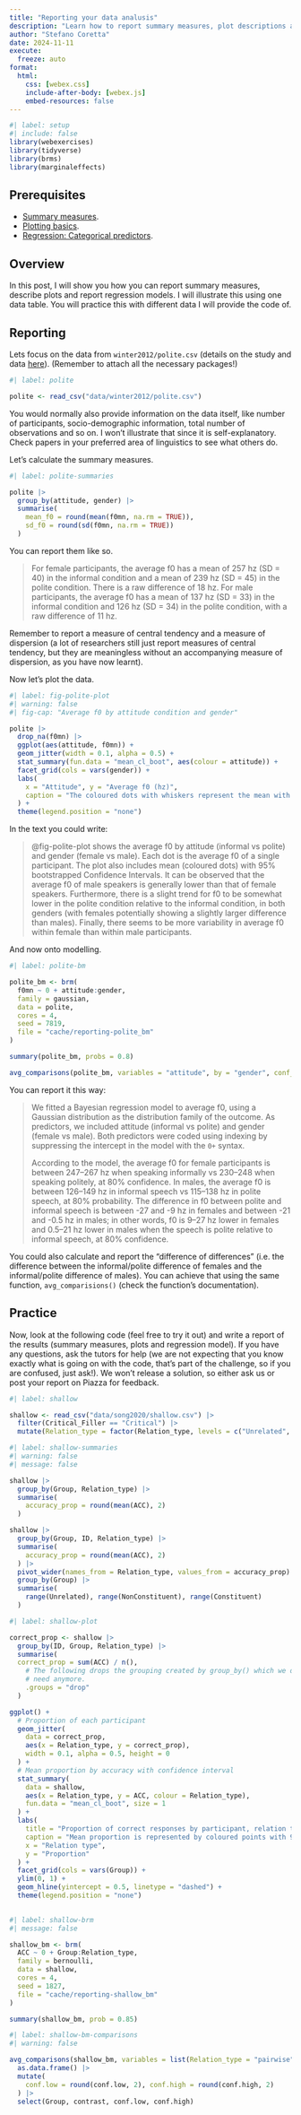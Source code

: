 ```yaml
---
title: "Reporting your data analusis"
description: "Learn how to report summary measures, plot descriptions and regression models"
author: "Stefano Coretta"
date: 2024-11-11
execute: 
  freeze: auto
format: 
  html:
    css: [webex.css]
    include-after-body: [webex.js]
    embed-resources: false
---
```


```r
#| label: setup
#| include: false
library(webexercises)
library(tidyverse)
library(brms)
library(marginaleffects)
```

::: callout-warning
## Prerequisites

- [Summary measures](summaries.qmd).
- [Plotting basics](plotting-basics.qmd).
- [Regression: Categorical predictors](intro-regression-categorical.qmd).
:::

## Overview

In this post, I will show you how you can report summary measures, describe plots and report regression models. I will illustrate this using one data table. You will practice this with different data I will provide the code of.

## Reporting

Lets focus on the data from `winter2012/polite.csv` (details on the study and data [here](https://uoelel.github.io/qml-data/data/winter2012/polite.html)). (Remember to attach all the necessary packages!)

```r
#| label: polite

polite <- read_csv("data/winter2012/polite.csv")
```

You would normally also provide information on the data itself, like number of participants, socio-demographic information, total number of observations and so on. I won't illustrate that since it is self-explanatory. Check papers in your preferred area of linguistics to see what others do.

Let's calculate the summary measures.

```r
#| label: polite-summaries

polite |> 
  group_by(attitude, gender) |> 
  summarise(
    mean_f0 = round(mean(f0mn, na.rm = TRUE)),
    sd_f0 = round(sd(f0mn, na.rm = TRUE))
  )
```

You can report them like so.

> For female participants, the average f0 has a mean of 257 hz (SD = 40) in the informal condition and a mean of 239 hz (SD = 45) in the polite condition. There is a raw difference of 18 hz. For male participants, the average f0 has a mean of 137 hz (SD = 33) in the informal condition and 126 hz (SD = 34) in the polite condition, with a raw difference of 11 hz.

Remember to report a measure of central tendency and a measure of dispersion (a lot of researchers still just report measures of central tendency, but they are meaningless without an accompanying measure of dispersion, as you have now learnt).

Now let's plot the data.

```r
#| label: fig-polite-plot
#| warning: false
#| fig-cap: "Average f0 by attitude condition and gender"

polite |> 
  drop_na(f0mn) |> 
  ggplot(aes(attitude, f0mn)) +
  geom_jitter(width = 0.1, alpha = 0.5) +
  stat_summary(fun.data = "mean_cl_boot", aes(colour = attitude)) +
  facet_grid(cols = vars(gender)) +
  labs(
    x = "Attitude", y = "Average f0 (hz)",
    caption = "The coloured dots with whiskers represent the mean with 95% bootsrapped Confidence Intervals."
  ) +
  theme(legend.position = "none")
```

In the text you could write:

> @fig-polite-plot shows the average f0 by attitude (informal vs polite) and gender (female vs male). Each dot is the average f0 of a single participant. The plot also includes mean (coloured dots) with 95% bootstrapped Confidence Intervals. It can be observed that the average f0 of male speakers is generally lower than that of female speakers. Furthermore, there is a slight trend for f0 to be somewhat lower in the polite condition relative to the informal condition, in both genders (with females potentially showing a slightly larger difference than males). Finally, there seems to be more variability in average f0 within female than within male participants.

And now onto modelling.

```r
#| label: polite-bm

polite_bm <- brm(
  f0mn ~ 0 + attitude:gender,
  family = gaussian,
  data = polite,
  cores = 4,
  seed = 7819,
  file = "cache/reporting-polite_bm"
)

summary(polite_bm, probs = 0.8)

avg_comparisons(polite_bm, variables = "attitude", by = "gender", conf_level = 0.8)
```

You can report it this way:

> We fitted a Bayesian regression model to average f0, using a Gaussian distribution as the distribution family of the outcome. As predictors, we included attitude (informal vs polite) and gender (female vs male). Both predictors were coded using indexing by suppressing the intercept in the model with the `0+` syntax.
> 
> According to the model, the average f0 for female participants is between 247--267 hz when speaking informally vs 230--248 when speaking politely, at 80% confidence. In males, the average f0 is between 126--149 hz in informal speech vs 115--138 hz in polite speech, at 80% probability. The difference in f0 between polite and informal speech is between -27 and -9 hz in females and between -21 and -0.5 hz in males; in other words, f0 is 9--27 hz lower in females and 0.5--21 hz lower in males when the speech is polite relative to informal speech, at 80% confidence.

You could also calculate and report the "difference of differences" (i.e. the difference between the informal/polite difference of females and the informal/polite difference of males). You can achieve that using the same function, `avg_comparisions()` (check the function's documentation).

## Practice

Now, look at the following code (feel free to try it out) and write a report of the results (summary measures, plots and regression model). If you have any questions, ask the tutors for help (we are not expecting that you know exactly what is going on with the code, that's part of the challenge, so if you are confused, just ask!). We won't release a solution, so either ask us or post your report on Piazza for feedback.

```r
#| label: shallow

shallow <- read_csv("data/song2020/shallow.csv") |> 
  filter(Critical_Filler == "Critical") |> 
  mutate(Relation_type = factor(Relation_type, levels = c("Unrelated", "NonConstituent", "Constituent")))
```

```r
#| label: shallow-summaries
#| warning: false
#| message: false

shallow |> 
  group_by(Group, Relation_type) |> 
  summarise(
    accuracy_prop = round(mean(ACC), 2)
  )

shallow |> 
  group_by(Group, ID, Relation_type) |> 
  summarise(
    accuracy_prop = round(mean(ACC), 2)
  ) |> 
  pivot_wider(names_from = Relation_type, values_from = accuracy_prop) |> 
  group_by(Group) |> 
  summarise(
    range(Unrelated), range(NonConstituent), range(Constituent)
  )
```

```r
#| label: shallow-plot

correct_prop <- shallow |>
  group_by(ID, Group, Relation_type) |>
  summarise(
  correct_prop = sum(ACC) / n(),
    # The following drops the grouping created by group_by() which we don't
    # need anymore.
    .groups = "drop"
  )

ggplot() +
  # Proportion of each participant
  geom_jitter(
    data = correct_prop,
    aes(x = Relation_type, y = correct_prop),
    width = 0.1, alpha = 0.5, height = 0
  ) +
  # Mean proportion by accuracy with confidence interval
  stat_summary(
    data = shallow,
    aes(x = Relation_type, y = ACC, colour = Relation_type),
    fun.data = "mean_cl_boot", size = 1
  ) +
  labs(
    title = "Proportion of correct responses by participant, relation type and group",
    caption = "Mean proportion is represented by coloured points with 95% bootstrapped Confidence Intervals.",
    x = "Relation type",
    y = "Proportion"
  ) +
  facet_grid(cols = vars(Group)) +
  ylim(0, 1) +
  geom_hline(yintercept = 0.5, linetype = "dashed") +
  theme(legend.position = "none")
  
```

```r
#| label: shallow-brm
#| message: false

shallow_bm <- brm(
  ACC ~ 0 + Group:Relation_type,
  family = bernoulli,
  data = shallow,
  cores = 4,
  seed = 1827,
  file = "cache/reporting-shallow_bm"
)

summary(shallow_bm, prob = 0.85)
```

```r
#| label: shallow-bm-comparisons
#| warning: false

avg_comparisons(shallow_bm, variables = list(Relation_type = "pairwise"), by = "Group") |> 
  as.data.frame() |> 
  mutate(
    conf.low = round(conf.low, 2), conf.high = round(conf.high, 2)
  ) |> 
  select(Group, contrast, conf.low, conf.high)
```


